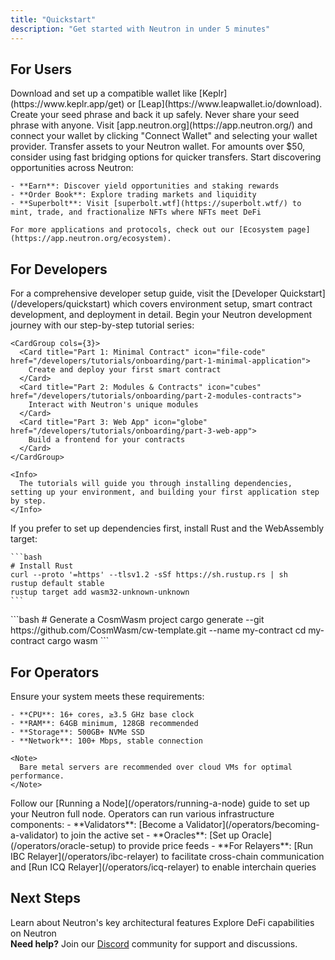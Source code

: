 ```yaml
---
title: "Quickstart"
description: "Get started with Neutron in under 5 minutes"
---
```


## For Users

<Steps>
  <Step title="Get a Compatible Wallet">
    Download and set up a compatible wallet like [Keplr](https://www.keplr.app/get) or [Leap](https://www.leapwallet.io/download).
    <Note>
      Create your seed phrase and back it up safely. Never share your seed phrase with anyone.
    </Note>
  </Step>
  <Step title="Go to the Neutron App">
    Visit [app.neutron.org](https://app.neutron.org/) and connect your wallet by clicking "Connect Wallet" and selecting your wallet provider.
  </Step>
  <Step title="Fund Your Account">
    Transfer assets to your Neutron wallet. For amounts over $50, consider using fast bridging options for quicker transfers.
  </Step>
  <Step title="Explore Neutron's DeFi Ecosystem">
    Start discovering opportunities across Neutron:
    
    - **Earn**: Discover yield opportunities and staking rewards
    - **Order Book**: Explore trading markets and liquidity
    - **Superbolt**: Visit [superbolt.wtf](https://superbolt.wtf/) to mint, trade, and fractionalize NFTs where NFTs meet DeFi
    
    For more applications and protocols, check out our [Ecosystem page](https://app.neutron.org/ecosystem).
  </Step>
</Steps>

## For Developers

<Note>
For a comprehensive developer setup guide, visit the [Developer Quickstart](/developers/quickstart) which covers environment setup, smart contract development, and deployment in detail.
</Note>

<Steps>
  <Step title="Start with the Onboarding Tutorials">
    Begin your Neutron development journey with our step-by-step tutorial series:
    
    <CardGroup cols={3}>
      <Card title="Part 1: Minimal Contract" icon="file-code" href="/developers/tutorials/onboarding/part-1-minimal-application">
        Create and deploy your first smart contract
      </Card>
      <Card title="Part 2: Modules & Contracts" icon="cubes" href="/developers/tutorials/onboarding/part-2-modules-contracts">
        Interact with Neutron's unique modules
      </Card>
      <Card title="Part 3: Web App" icon="globe" href="/developers/tutorials/onboarding/part-3-web-app">
        Build a frontend for your contracts
      </Card>
    </CardGroup>
    
    <Info>
      The tutorials will guide you through installing dependencies, setting up your environment, and building your first application step by step.
    </Info>
  </Step>
  
  <Step title="Quick Setup (Alternative)">
    If you prefer to set up dependencies first, install Rust and the WebAssembly target:
    
    ```bash
    # Install Rust
    curl --proto '=https' --tlsv1.2 -sSf https://sh.rustup.rs | sh
    rustup default stable
    rustup target add wasm32-unknown-unknown
    ```
  </Step>
  
  <Step title="Create Your First Contract (Alternative)">
    ```bash
    # Generate a CosmWasm project
    cargo generate --git https://github.com/CosmWasm/cw-template.git --name my-contract
    cd my-contract
    cargo wasm
    ```
  </Step>
</Steps>

## For Operators

<Steps>
  <Step title="System Requirements">
    Ensure your system meets these requirements:
    
    - **CPU**: 16+ cores, ≥3.5 GHz base clock
    - **RAM**: 64GB minimum, 128GB recommended
    - **Storage**: 500GB+ NVMe SSD
    - **Network**: 100+ Mbps, stable connection

    <Note>
      Bare metal servers are recommended over cloud VMs for optimal performance.
    </Note>
  </Step>
  <Step title="Set Up Your Node">
    Follow our [Running a Node](/operators/running-a-node) guide to set up your Neutron full node.
  </Step>
  <Step title="Choose Your Role">
    Operators can run various infrastructure components:
    - **Validators**: [Become a Validator](/operators/becoming-a-validator) to join the active set
    - **Oracles**: [Set up Oracle](/operators/oracle-setup) to provide price feeds
    - **For Relayers**: [Run IBC Relayer](/operators/ibc-relayer) to facilitate cross-chain communication and [Run ICQ Relayer](/operators/icq-relayer) to enable interchain queries
  </Step>
</Steps>

## Next Steps

<CardGroup cols={2}>
  <Card title="Core Concepts" icon="book" href="/concepts/integrated-architecture">
    Learn about Neutron's key architectural features
  </Card>
  <Card title="DeFi Features" icon="chart-line" href="/defi/overview">
    Explore DeFi capabilities on Neutron
  </Card>
</CardGroup>

<div className="p-4 border-l-4 border-primary bg-primary/5 rounded my-6">
  <strong>Need help?</strong> Join our <a href="https://discord.com/invite/bzPBzbDvWC" className="text-primary hover:underline">Discord</a> community for support and discussions.
</div>

